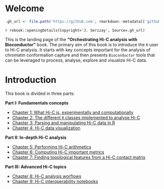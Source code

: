 # Welcome {-}

```r
.gh_url <- file.path('https://github.com', rmarkdown::metadata[['github-repo']])
```

`r rebook::openingDetails(Copyright='J. Serizay', Source=.gh_url)`

This is the landing page of the **"Orchestrating Hi-C analysis with Bioconductor"** 
book. The primary aim of this book is to introduce the `R` user to Hi-C analysis. It 
starts with key concepts important for the analysis of chromatin conformation capture and then 
presents `Bioconductor` tools that can be leveraged to process, analyse, explore and visualize 
Hi-C data. 

# Introduction {-}

This book is divided in three parts:  

**Part I: Fundamentals concepts**

- [Chapter 1: What Hi-C is, experimentally and computationally](principles.qmd)
- [Chapter 2: The different `R` classes implemented to analyse Hi-C](data-representation.qmd)
- [Chapter 3: Parsing and manipulating Hi-C data in R](parsing.qmd)
- [Chapter 4: Hi-C data visualization](visualization.qmd)


**Part II: In-depth Hi-C analysis**

- [Chapter 5: Performing Hi-C arithmetics](arithmetics.qmd)
- [Chapter 6: Computing Hi-C important metrics](metrics.qmd)
- [Chapter 7: Finding topological features from a Hi-C contact matrix](topological-features.qmd)


**Part III: Advanced Hi-C topics**

- [Chapter 8: Hi-C analysis worflows](workflows.qmd)
- [Chapter 9: Hi-C interoperability notebooks](interoperability.qmd)
